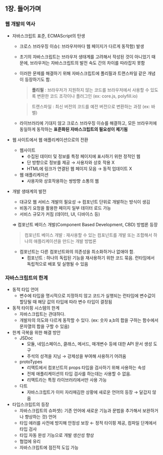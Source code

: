 ## 1장. 들어가며
### 웹 개발의 역사

- 자바스크립트 표준, ECMAScript의 탄생
    - 크로스 브라우징 이슈(: 브라우저마다 웹 페이지가 다르게 동작함) 발생
    - 초기의 자바스크립트는 브라우저 생태계를 고려해서 작성된 것이 아니었기 때문에, 브라우저는 자바스크립트의 발전 속도 간의 차이를 따라잡지 못함
    - 이러한 문제를 해결하기 위해 자바스크립트에 폴리필과 트랜스파일 같은 개념이 등장하기도 함.

        > **폴리필** : 브라우저가 지원하지 않는 코드를 브라우저에서 사용할 수 있도록 변환한 코드 조각이나 플러그인 (ex: core.js, polyfill.io)
        > 
        
        > 트랜스파일 : 최신 버전의 코드를 예전 버전으로 변환하는 과정 (ex: 바벨)
        > 
    - 라이브러리에 기대지 않고 크로스 브라우징 이슈를 해결하고, 모든 브라우저에 동일하게 동작하는 **표준화된 자바스크립트의 필요성이 제기됨**
- 웹 사이트에서 웹 애플리케이션으로의 전환
    - 웹사이트
        - 수집된 데이터 및 정보를 특정 페이지에 표시하기 위한 정적인 웹
        - 단 방향으로 정보를 제공 → 사용자와 상호 작용 X
        - HTML에 링크가 연결된 웹 페이지 모음 → 동적 업데이트 X
    - 웹 애플리케이션
        - 사용자와 상호작용하는 쌍방향 소통의 웹
- 개발 생태계의 발전
    - 대규모 웹 서비스 개발의 필요성 → 컴포넌트 단위로 개발하는 방식이 생김
    - 비동기 요청을 활용한 페이지 일부 데이터 로드 가능
    - 서비스 규모가 커짐 (데이터, UI, 디바이스 등)

    ⇒ 컴포넌트 베이스 개발(Component Based Development, CBD) 방법론 등장

    > 컴포넌트 베이스 개발 :  재사용할 수 있는 컴포넌트를 개발 또는 조합해서 하나의 애플리케이션을 만드는 개발 방법론
    > 
    - 컴포넌트는 다른 컴포넌트와의 의존성을 최소화하거나 없애야 함.
        - 컴포넌트 : 하나의 독립된 기능을 재사용하기 위한 코드 묶음. 런타임에서 독립적으로 배포 및 실행될 수 있음

### 자바스크립트의 한계

- 동적 타입 언어
    - 변수에 타입을 명시적으로 지정하지 않고 코드가 실행되는 런타임에 변수값이 할당될 때 해당 값의 타입에 따라 변수 타입이 결정됨
- 동적 타이핑 시스템의 한계
    - 자바스크립트는 관대하다.
    - 개발자의 의도와 다르게 동작할 수 있다. (ex: 숫자 a,b의 합을 구하는 함수에서 문자열의 합을 구할 수 있음)
- 한계 극복을 위한 해결 방안
    - JSDoc
        - 모듈, 네임스페이스, 클래스, 메서드, 매개변수 등에 대한 API 문서 생성 도구
        - 주석의 성격을 지님 → 강제성을 부여해 사용하기 어려움
    - protoTypes
        - 리액트에서 컴포넌트의 props 타입을 검사하기 위해 사용하는 속성
        - 전체 애플리케이션의 타입 검사를 하는데는 사용할 수 없음.
        - 리액트라는 특정 라이브러리에서만 사용 가능
    - 다트
        - 자바스크립트가 이미 자리매김한 상황에 새로운 언어의 등장 → 달갑지 않음
- 타입스크립트의 등장
    - 자바스크립트의 슈퍼셋(: 기존 언어에 새로운 기능과 문법을 추가해서 보완하거나 향상하는 것) 언어
    - 타입 에러를 사전에 방지해 안정성 보장 ← 정적 타이핑 제공, 컴파일 단계에서 타입 검사
    - 타입 자동 완성 기능으로 개발 생산성 향상
    - 협업에 유리
    - 자바스크립트에 점진적 도입 가능